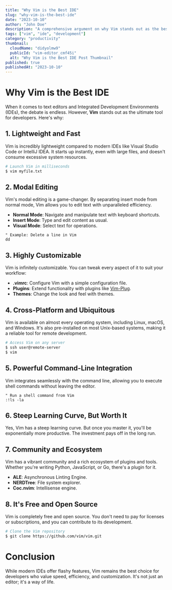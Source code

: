 ```yaml
---
title: "Why Vim is the Best IDE"
slug: "why-vim-is-the-best-ide"
date: "2023-10-10"
author: "John Doe"
description: "A comprehensive argument on why Vim stands out as the best IDE for developers."
tags: ["vim", "ide", "development"]
category: "productivity"
thumbnail: 
  cloudName: "didyolmw9"
  publicId: "vim-editor_cmf45i"
  alt: "Why Vim is the Best IDE Post Thumbnail"
published: true 
publishedAt: "2023-10-10"
---
```


# Why Vim is the Best IDE

When it comes to text editors and Integrated Development Environments (IDEs), the debate is endless. However, **Vim** stands out as the ultimate tool for developers. Here's why:

## 1. Lightweight and Fast

Vim is incredibly lightweight compared to modern IDEs like Visual Studio Code or IntelliJ IDEA. It starts up instantly, even with large files, and doesn't consume excessive system resources.

```bash
# Launch Vim in milliseconds
$ vim myfile.txt
```

## 2. Modal Editing

Vim's modal editing is a game-changer. By separating insert mode from normal mode, Vim allows you to edit text with unparalleled efficiency.

- **Normal Mode**: Navigate and manipulate text with keyboard shortcuts.
- **Insert Mode**: Type and edit content as usual.
- **Visual Mode**: Select text for operations.

```vim
" Example: Delete a line in Vim
dd
```

## 3. Highly Customizable

Vim is infinitely customizable. You can tweak every aspect of it to suit your workflow:

- **.vimrc**: Configure Vim with a simple configuration file.
- **Plugins**: Extend functionality with plugins like [Vim-Plug](https://github.com/junegunn/vim-plug).
- **Themes**: Change the look and feel with themes.

## 4. Cross-Platform and Ubiquitous

Vim is available on almost every operating system, including Linux, macOS, and Windows. It's also pre-installed on most Unix-based systems, making it a reliable tool for remote development.

```bash
# Access Vim on any server
$ ssh user@remote-server
$ vim
```

## 5. Powerful Command-Line Integration

Vim integrates seamlessly with the command line, allowing you to execute shell commands without leaving the editor.

```vim
" Run a shell command from Vim
:!ls -la
```

## 6. Steep Learning Curve, But Worth It

Yes, Vim has a steep learning curve. But once you master it, you'll be exponentially more productive. The investment pays off in the long run.

## 7. Community and Ecosystem

Vim has a vibrant community and a rich ecosystem of plugins and tools. Whether you're writing Python, JavaScript, or Go, there's a plugin for it.

- **ALE**: Asynchronous Linting Engine.
- **NERDTree**: File system explorer.
- **Coc.nvim**: Intellisense engine.

## 8. It's Free and Open Source

Vim is completely free and open source. You don't need to pay for licenses or subscriptions, and you can contribute to its development.

```bash
# Clone the Vim repository
$ git clone https://github.com/vim/vim.git
```

# Conclusion

While modern IDEs offer flashy features, Vim remains the best choice for developers who value speed, efficiency, and customization. It's not just an editor; it's a way of life.
